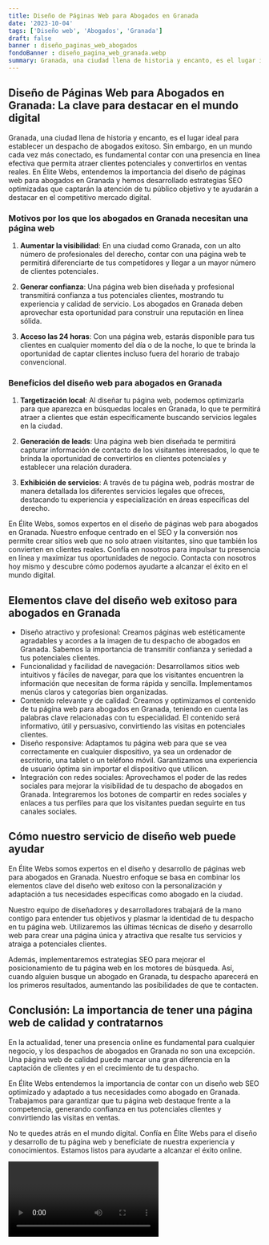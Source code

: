 ```yaml
---
title: Diseño de Páginas Web para Abogados en Granada
date: '2023-10-04'
tags: ['Diseño web', 'Abogados', 'Granada']
draft: false
banner : diseño_paginas_web_abogados
fondoBanner : diseño_pagina_web_granada.webp
summary: Granada, una ciudad llena de historia y encanto, es el lugar ideal para establecer un despacho de abogados exitoso. Sin embargo, en un mundo cada vez más conectado, es fundamental contar con una presencia en línea efectiva que permita atraer clientes potenciales y convertirlos en ventas reales. En Élite Webs, entendemos la importancia del diseño de páginas web para abogados en Granada y hemos desarrollado estrategias SEO optimizadas que captarán la atención de tu público objetivo y te ayudarán a destacar en el competitivo mercado digital.
---
```


## Diseño de Páginas Web para Abogados en Granada: La clave para destacar en el mundo digital

Granada, una ciudad llena de historia y encanto, es el lugar ideal para establecer un despacho de abogados exitoso. Sin embargo, en un mundo cada vez más conectado, es fundamental contar con una presencia en línea efectiva que permita atraer clientes potenciales y convertirlos en ventas reales. En Élite Webs, entendemos la importancia del diseño de páginas web para abogados en Granada y hemos desarrollado estrategias SEO optimizadas que captarán la atención de tu público objetivo y te ayudarán a destacar en el competitivo mercado digital.

### Motivos por los que los abogados en Granada necesitan una página web

1. **Aumentar la visibilidad**: En una ciudad como Granada, con un alto número de profesionales del derecho, contar con una página web te permitirá diferenciarte de tus competidores y llegar a un mayor número de clientes potenciales.

2. **Generar confianza**: Una página web bien diseñada y profesional transmitirá confianza a tus potenciales clientes, mostrando tu experiencia y calidad de servicio. Los abogados en Granada deben aprovechar esta oportunidad para construir una reputación en línea sólida.

3. **Acceso las 24 horas**: Con una página web, estarás disponible para tus clientes en cualquier momento del día o de la noche, lo que te brinda la oportunidad de captar clientes incluso fuera del horario de trabajo convencional.

### Beneficios del diseño web para abogados en Granada

1. **Targetización local**: Al diseñar tu página web, podemos optimizarla para que aparezca en búsquedas locales en Granada, lo que te permitirá atraer a clientes que están específicamente buscando servicios legales en la ciudad.

2. **Generación de leads**: Una página web bien diseñada te permitirá capturar información de contacto de los visitantes interesados, lo que te brinda la oportunidad de convertirlos en clientes potenciales y establecer una relación duradera.

3. **Exhibición de servicios**: A través de tu página web, podrás mostrar de manera detallada los diferentes servicios legales que ofreces, destacando tu experiencia y especialización en áreas específicas del derecho.

En Élite Webs, somos expertos en el diseño de páginas web para abogados en Granada. Nuestro enfoque centrado en el SEO y la conversión nos permite crear sitios web que no solo atraen visitantes, sino que también los convierten en clientes reales. Confía en nosotros para impulsar tu presencia en línea y maximizar tus oportunidades de negocio. Contacta con nosotros hoy mismo y descubre cómo podemos ayudarte a alcanzar el éxito en el mundo digital.

<GifSeo />

<Cta />

## Elementos clave del diseño web exitoso para abogados en Granada

- Diseño atractivo y profesional: Creamos páginas web estéticamente agradables y acordes a la imagen de tu despacho de abogados en Granada. Sabemos la importancia de transmitir confianza y seriedad a tus potenciales clientes.
- Funcionalidad y facilidad de navegación: Desarrollamos sitios web intuitivos y fáciles de navegar, para que los visitantes encuentren la información que necesitan de forma rápida y sencilla. Implementamos menús claros y categorías bien organizadas.
- Contenido relevante y de calidad: Creamos y optimizamos el contenido de tu página web para abogados en Granada, teniendo en cuenta las palabras clave relacionadas con tu especialidad. El contenido será informativo, útil y persuasivo, convirtiendo las visitas en potenciales clientes.
- Diseño responsive: Adaptamos tu página web para que se vea correctamente en cualquier dispositivo, ya sea un ordenador de escritorio, una tablet o un teléfono móvil. Garantizamos una experiencia de usuario óptima sin importar el dispositivo que utilicen.
- Integración con redes sociales: Aprovechamos el poder de las redes sociales para mejorar la visibilidad de tu despacho de abogados en Granada. Integraremos los botones de compartir en redes sociales y enlaces a tus perfiles para que los visitantes puedan seguirte en tus canales sociales.

## Cómo nuestro servicio de diseño web puede ayudar

En Élite Webs somos expertos en el diseño y desarrollo de páginas web para abogados en Granada. Nuestro enfoque se basa en combinar los elementos clave del diseño web exitoso con la personalización y adaptación a tus necesidades específicas como abogado en la ciudad.

Nuestro equipo de diseñadores y desarrolladores trabajará de la mano contigo para entender tus objetivos y plasmar la identidad de tu despacho en tu página web. Utilizaremos las últimas técnicas de diseño y desarrollo web para crear una página única y atractiva que resalte tus servicios y atraiga a potenciales clientes.

Además, implementaremos estrategias SEO para mejorar el posicionamiento de tu página web en los motores de búsqueda. Así, cuando alguien busque un abogado en Granada, tu despacho aparecerá en los primeros resultados, aumentando las posibilidades de que te contacten.

## Conclusión: La importancia de tener una página web de calidad y contratarnos

En la actualidad, tener una presencia online es fundamental para cualquier negocio, y los despachos de abogados en Granada no son una excepción. Una página web de calidad puede marcar una gran diferencia en la captación de clientes y en el crecimiento de tu despacho.

En Élite Webs entendemos la importancia de contar con un diseño web SEO optimizado y adaptado a tus necesidades como abogado en Granada. Trabajamos para garantizar que tu página web destaque frente a la competencia, generando confianza en tus potenciales clientes y convirtiendo las visitas en ventas.

No te quedes atrás en el mundo digital. Confía en Élite Webs para el diseño y desarrollo de tu página web y benefíciate de nuestra experiencia y conocimientos. Estamos listos para ayudarte a alcanzar el éxito online.

<Video />

<CtaBot job='Abogados' city='Granada'/>

<Gmaps query='Granada+españa+maps' />
